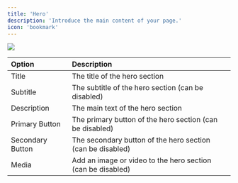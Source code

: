 ```yaml
---
title: 'Hero'
description: 'Introduce the main content of your page.'
icon: 'bookmark'
---
```


<Frame>
  <img src="/images/fragments/hero.png" />
</Frame>

| Option | Description |
| :--- | :--- |
| Title | The title of the hero section |
| Subtitle | The subtitle of the hero section (can be disabled) |
| Description | The main text of the hero section |
| Primary Button | The primary button of the hero section (can be disabled) |
| Secondary Button | The secondary button of the hero section (can be disabled) |
| Media | Add an image or video to the hero section (can be disabled) |